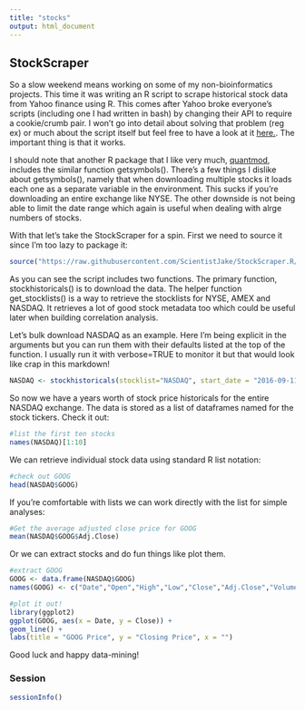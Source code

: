 ```yaml
---
title: "stocks"
output: html_document
---
```


## StockScraper

So a slow weekend means working on some of my non-bioinformatics projects. This time it was writing an R script to scrape historical stock data from Yahoo finance using R. This comes after Yahoo broke everyone's scripts (including one I had written in bash) by changing their API to require a cookie/crumb pair. I won't go into detail about solving that problem (reg ex) or much about the script itself but feel free to have a look at it  [here.](https://github.com/ScientistJake/StockScraper.R). The important thing is that it works.

I should note that another R package that I like very much, [quantmod](https://cran.r-project.org/web/packages/quantmod/index.html), includes the similar function getsymbols(). There's a few things I dislike about getsymbols(), namely that when downloading multiple stocks it loads each one as a separate variable in the environment. This sucks if you're downloading an entire exchange like NYSE. The other downside is not being able to limit the date range which again is useful when dealing with alrge numbers of stocks.

With that let's take the StockScraper for a spin. First we need to source it since I'm too lazy to package it:

```r
source("https://raw.githubusercontent.com/ScientistJake/StockScraper.R/master/StockScraper.R")
```

As you can see the script includes two functions. The primary function, stockhistoricals() is to download the data. The helper function get_stocklists() is a way to retrieve the stocklists for NYSE, AMEX and NASDAQ. It retrieves a lot of good stock metadata too which could be useful later when building correlation analysis. 

Let's bulk download NASDAQ as an example. Here I'm being explicit in the arguments but you can run them with their defaults listed at the top of the function. I usually run it with verbose=TRUE to monitor it but that would look like crap in this markdown!

```r
NASDAQ <- stockhistoricals(stocklist="NASDAQ", start_date = "2016-09-11", end_date = "2017-09-11", verbose = FALSE)
```

So now we have a years worth of stock price historicals for the entire NASDAQ exchange. The data is stored as a list of dataframes named for the stock tickers. Check it out:

```r
#list the first ten stocks
names(NASDAQ)[1:10]
```

We can retrieve individual stock data using standard R list notation:

```r
#check out GOOG
head(NASDAQ$GOOG)
```

If you're comfortable with lists we can work directly with the list for simple analyses:

```r
#Get the average adjusted close price for GOOG
mean(NASDAQ$GOOG$Adj.Close)
```

Or we can extract stocks and do fun things like plot them.

```r
#extract GOOG
GOOG <- data.frame(NASDAQ$GOOG)
names(GOOG) <- c("Date","Open","High","Low","Close","Adj.Close","Volume")

#plot it out!
library(ggplot2)
ggplot(GOOG, aes(x = Date, y = Close)) +
geom_line() +
labs(title = "GOOG Price", y = "Closing Price", x = "")
```

Good luck and happy data-mining!

### Session
```r
sessionInfo()
```

